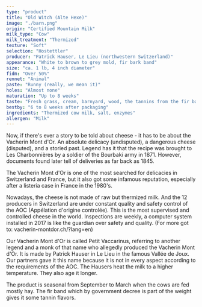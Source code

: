 ```yaml
---
type: "product"
title: "Old Witch (Alte Hexe)"
image: "./barn.png"
origin: "Certified Mountain Milk"
milk_type: "Cow"
milk_treatment: "Thermized"
texture: "Soft"
selection: "Hostettler"
producer: "Patrick Hauser, Le Lieu (northwestern Switzerland)"
appearance: "White to brown to grey mold, fir bark band"
size: "ca. 1 lb, 4 inch diameter"
fidm: "Over 50%"
rennet: "Animal"
paste: "Runny (really, we mean it)"
holes: "Almost none"
maturation: "Up to 8 weeks"
taste: "Fresh grass, cream, barnyard, wood, the tannins from the fir band"
bestby: "6 to 8 weeks after packaging"
ingredients: "Thermized cow milk, salt, enzymes"
allergen: "Milk"
---
```


Now, if there's ever a story to be told about cheese - it has to be about the Vacherin Mont d'Or. An absolute delicacy (undisputed), a dangerous cheese (disputed), and a storied past. Legend has it that the recipe was brought to Les Charbonnières by a soldier of the Bourbaki army in 1871. However, documents found later tell of deliveries as far back as 1845.

The Vacherin Mont d'Or is one of the most searched for delicacies in Switzerland and France, but it also got some infamous reputation, especially after a listeria case in France in the 1980's.

Nowadays, the cheese is not made of raw but thermized milk. And the 12 producers in Switzerland are under constant quality and safety control of the AOC (Appélation d'origine controlée). This is the most supervised and controlled cheese in the world. Inspections are weekly, a computer system installed in 2017 is like the guardian over safety and quality. (For more got to: vacherin-montdor.ch/?lang=en)

Our Vacherin Mont d'Or is called Petit Vaccarinus, referring to another legend and a monk of that name who allegedly produced the Vacherin Mont d'Or. It is made by Patrick Hauser in Le Lieu in the famous Vallée de Joux. Our partners gave it this name because it is not in every aspect according to the requirements of the AOC. The Hausers heat the milk to a higher temperature. They also age it longer. 

The product is seasonal from September to March when the cows are fed mostly hay. The fir band which by government decree is part of the weight gives it some tannin flavors.